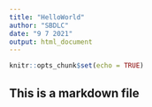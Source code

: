 ```yaml
---
title: "HelloWorld"
author: "SBDLC"
date: "9 7 2021"
output: html_document
---
```


```r
knitr::opts_chunk$set(echo = TRUE)
```

## This is a markdown file


